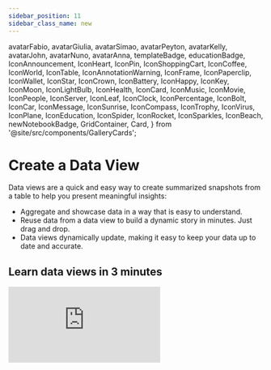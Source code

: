 ```yaml
---
sidebar_position: 11
sidebar_class_name: new
---
```


  avatarFabio,
  avatarGiulia,
  avatarSimao,
  avatarPeyton,
  avatarKelly,
  avatarJohn,
  avatarNuno,
  avatarAnna,
  templateBadge,
  educationBadge,
  IconAnnouncement,
  IconHeart,
  IconPin,
  IconShoppingCart,
  IconCoffee,
  IconWorld,
  IconTable,
  IconAnnotationWarning,
  IconFrame,
  IconPaperclip,
  IconWallet,
  IconStar,
  IconCrown,
  IconBattery,
  IconHappy,
  IconKey,
  IconMoon,
  IconLightBulb,
  IconHealth,
  IconCard,
  IconMusic,
  IconMovie,
  IconPeople,
  IconServer,
  IconLeaf,
  IconClock,
  IconPercentage,
  IconBolt,
  IconCar,
  IconMessage,
  IconSunrise,
  IconCompass,
  IconTrophy,
  IconVirus,
  IconPlane,
  IconEducation,
  IconSpider,
  IconRocket,
  IconSparkles,
  IconBeach,
  newNotebookBadge,
  GridContainer,
  Card,
} from '@site/src/components/GalleryCards';

# Create a Data View

Data views are a quick and easy way to create summarized snapshots from a table to help you present meaningful insights:

- Aggregate and showcase data in a way that is easy to understand.
- Reuse data from a data view to build a dynamic story in minutes. Just drag and drop.
- Data views dynamically update, making it easy to keep your data up to date and accurate.

## Learn data views in 3 minutes

<div style={{position: 'relative', paddingBottom: '59.01639344262295%', height: 0}}>
  <iframe src="https://www.loom.com/embed/5fe935de0c624a1caf992ec7b6bd09b6" frameBorder={0} webkitallowfullscreen mozallowfullscreen allowFullScreen style={{position: 'absolute', top: 0, left: 0, width: '100%', height: '100%'}} />
</div>

## 1. How to create a data view

![Data Views Demo](./img/DataView1.png)

**To add a data view from a table**, click the `Create view` button on the top right of any table and a data view will be added onto the next line.

**You can also create a data view manually** by typing `/data` on a new line and selecting `Data View`. Once a data view has been placed, use the `Source` menu to pick any table to connect.

## 2. Build your data view by adding columns

![Data Views Demo](./img/DataView2.png)

Use the `+` button to add columns of data you want to showcase. Once placed, you can always drag your columns into another order or remove them.

![Data Views Demo](./img/DataView5.png)

To make it easy to create summaries, the order of your columns shape your Data View, since repeated values are nested together.

Take a look at this example, with the same data, you can explore *Sales per Year* or *Sales per Quarter*, just by changing the order of your columns.

## 3. Aggregate information

![Data Views Demo](./img/DataView3.png)

Click the down triangle button on a column and select any operation from `Aggregate`.  This helps you add new rows with totals to any group of information.

## 4. Reuse data from a view with drag and drop

![Data Views Demo](./img/DataView4.png)

Hover any result until your pointer turns into a hand and drag that number into your text or any calculation block.

## 5. Live Updates

When you make changes to your source table, data views will sync and reflect your changes, so your data is always up to date.


## Notebook Examples

Explore Notebooks that take advantage of Data Views to present quick insights.

<GridContainer>
              <Card
                author="Kelly McEttrick"
                cardColor="--card-yellow"
                icon={IconLeaf}
                title="Sales Pipeline Report"
                img="https://user-images.githubusercontent.com/12210180/162471244-15b6b5ba-5ed3-45ee-a6e0-475d1b018053.png"
                notebook="https://app.decipad.com/n/-Template-Sales-Report-Monthly-Pipeline-Update%3ABxUws8V5ImNdj3feqCevN"
                description="Build a report to showcase the current and future state of your sales funnel using data views."
                template
                avatar={avatarKelly}
              />
              <Card
                author="Simão Dias"
                cardColor="--card-green"
                icon={IconLeaf}
                title="Finance Tracker"
                img="https://user-images.githubusercontent.com/12210180/162471244-15b6b5ba-5ed3-45ee-a6e0-475d1b018053.png"
                notebook="https://app.decipad.com/n/-Template-My-Finance-Tracker-2023%3AA5sV922M9Qtn71KoDdHzO"
                description="Input your expenses and income to get a detailed summary of cashflows using data views."
                template
                avatar={avatarSimao}
              />
            </GridContainer>
